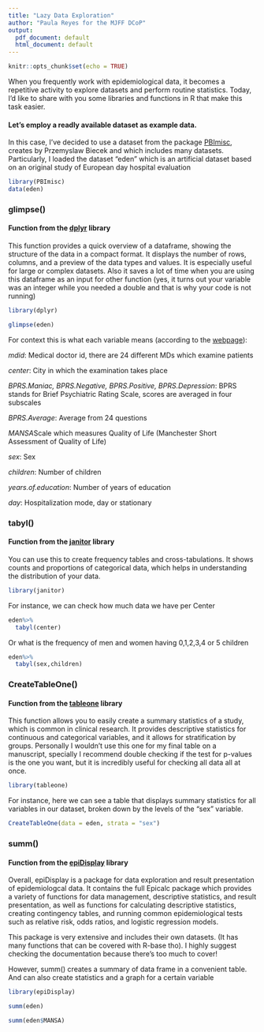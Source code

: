 ```yaml
---
title: "Lazy Data Exploration"
author: "Paula Reyes for the MJFF DCoP"
output:
  pdf_document: default
  html_document: default
---
```


```r
knitr::opts_chunk$set(echo = TRUE)
```

When you frequently work with epidemiological data, it becomes a repetitive activity to explore datasets and perform routine statistics. Today, I’d like to share with you some libraries and functions in R that make this task easier.




#### Let's employ a readly available dataset as example data.
In this case, I've decided to use a dataset from the package [PBImisc](https://pbiecek.r-universe.dev/PBImisc#datasets), creates by Przemyslaw Biecek and which includes many datasets. Particularly, I loaded the dataset "eden" which is an artificial dataset based on an original study of European day hospital evaluation

```r
library(PBImisc)
data(eden)
```


### glimpse()

#### Function from the [dplyr](https://dplyr.tidyverse.org/index.html) library

This function provides a quick overview of a dataframe, showing the structure of the data in a compact format. It displays the number of rows, columns, and a preview of the data types and values. It is especially useful for large or complex datasets. Also it saves a lot of time when you are using this dataframe as an input for other function (yes, it turns out your variable was an integer while you needed a double and that is why your code is not running)

```r
library(dplyr)
```

```r
glimpse(eden)
```

For context this is what each variable means (according to the [webpage](https://pbiecek.r-universe.dev/PBImisc/doc/manual.html#eden)):

*mdid*: Medical doctor id, there are 24 different MDs which examine patients

*center*: City in which the examination takes place

*BPRS.Maniac, BPRS.Negative, BPRS.Positive, BPRS.Depression*: BPRS stands for Brief Psychiatric Rating Scale, scores are averaged in four subscales

*BPRS.Average*: Average from 24 questions

*MANSA*Scale which measures Quality of Life (Manchester Short Assessment of Quality of Life)

*sex*: Sex

*children*: Number of children

*years.of.education*: Number of years of education

*day*: Hospitalization mode, day or stationary


### tabyl()

#### Function from the [janitor](https://sfirke.github.io/janitor/) library

You can use this to create frequency tables and cross-tabulations. It shows counts and proportions of categorical data, which helps in understanding the distribution of your data. 

```r
library(janitor)
```
For instance, we can check how much data we have per Center
```r

eden%>%
  tabyl(center)

```

Or what is the frequency of men and women having 0,1,2,3,4 or 5 children

```r
eden%>%
  tabyl(sex,children)
```

### CreateTableOne()

#### Function from the [tableone](https://cran.r-project.org/web/packages/tableone/vignettes/introduction.html) library

This function allows you to easily create a summary statistics of a study, which is common in clinical research. It provides descriptive statistics for continuous and categorical variables, and it allows for stratification by groups. Personally I wouldn’t use this one for my final table on a manuscript, specially I recommend double checking if the test for p-values is the one you want, but it is incredibly useful for checking all data all at once. 

```r
library(tableone)
```


For instance, here we can see a table that displays summary statistics for all variables in our dataset, broken down by the levels of the "sex" variable.

```r
CreateTableOne(data = eden, strata = "sex")
```

### summ()

#### Function from the [epiDisplay](https://www.rdocumentation.org/packages/epiDisplay/versions/3.5.0.2) library

Overall, epiDisplay is a package for data exploration and result presentation of epidemiologcal data.  It contains the full Epicalc package which provides a variety of functions for data management, descriptive statistics, and result presentation, as well as functions for calculating descriptive statistics, creating contingency tables, and running common epidemiological tests such as relative risk, odds ratios, and logistic regression models.

This package is very extensive and includes their own datasets. (It has many functions that can be covered with R-base tho). I highly suggest checking the documentation because there’s too much to cover!

However, summ() creates a summary of data frame in a convenient table. And can also create  statistics and a graph for a certain variable


```r
library(epiDisplay)
```


```r
summ(eden)

```

```r
summ(eden$MANSA)

```